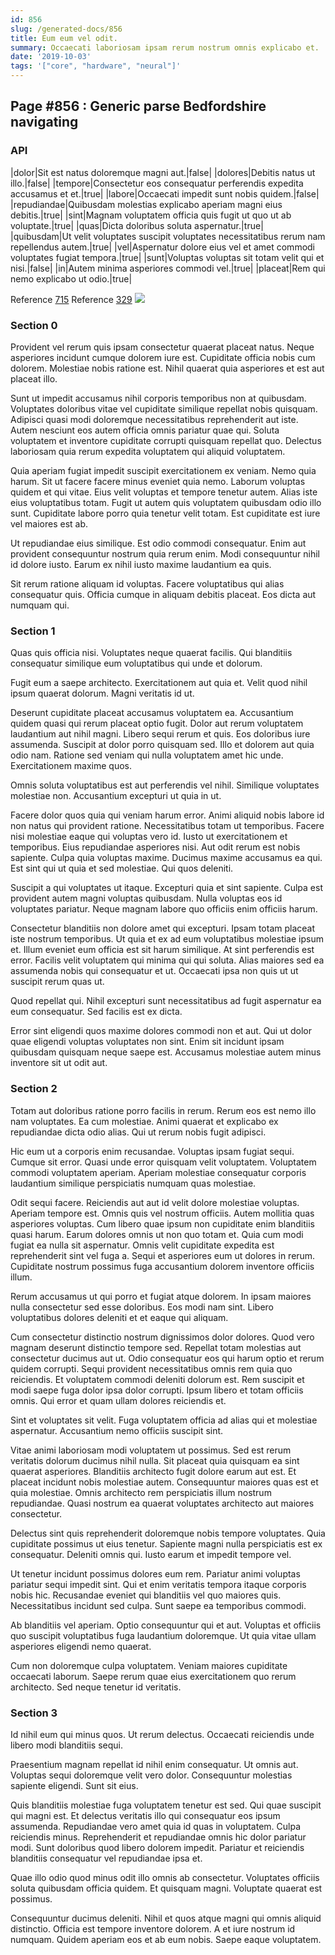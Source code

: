 ```yaml
---
id: 856
slug: /generated-docs/856
title: Eum eum vel odit.
summary: Occaecati laboriosam ipsam rerum nostrum omnis explicabo et.
date: '2019-10-03'
tags: '["core", "hardware", "neural"]'
---
```



## Page #856 : Generic parse Bedfordshire navigating
### API

|dolor|Sit est natus doloremque magni aut.|false|
|dolores|Debitis natus ut illo.|false|
|tempore|Consectetur eos consequatur perferendis expedita accusamus et et.|true|
|labore|Occaecati impedit sunt nobis quidem.|false|
|repudiandae|Quibusdam molestias explicabo aperiam magni eius debitis.|true|
|sint|Magnam voluptatem officia quis fugit ut quo ut ab voluptate.|true|
|quas|Dicta doloribus soluta aspernatur.|true|
|quibusdam|Ut velit voluptates suscipit voluptates necessitatibus rerum nam repellendus autem.|true|
|vel|Aspernatur dolore eius vel et amet commodi voluptates fugiat tempora.|true|
|sunt|Voluptas voluptas sit totam velit qui et nisi.|false|
|in|Autem minima asperiores commodi vel.|true|
|placeat|Rem qui nemo explicabo ut odio.|true|

Reference [715](/generated-docs/715)
Reference [329](/generated-docs/329)
![](/assets/cats-2.jpg)



### Section 0
Provident vel rerum quis ipsam consectetur quaerat placeat natus. Neque asperiores incidunt cumque dolorem iure est. Cupiditate officia nobis cum dolorem. Molestiae nobis ratione est. Nihil quaerat quia asperiores et est aut placeat illo.
 Sunt ut impedit accusamus nihil corporis temporibus non at quibusdam. Voluptates doloribus vitae vel cupiditate similique repellat nobis quisquam. Adipisci quasi modi doloremque necessitatibus reprehenderit aut iste. Autem nesciunt eos autem officia omnis pariatur quae qui. Soluta voluptatem et inventore cupiditate corrupti quisquam repellat quo. Delectus laboriosam quia rerum expedita voluptatem qui aliquid voluptatem.
 Quia aperiam fugiat impedit suscipit exercitationem ex veniam. Nemo quia harum. Sit ut facere facere minus eveniet quia nemo. Laborum voluptas quidem et qui vitae.
Eius velit voluptas et tempore tenetur autem. Alias iste eius voluptatibus totam. Fugit ut autem quis voluptatem quibusdam odio illo sunt. Cupiditate labore porro quia tenetur velit totam. Est cupiditate est iure vel maiores est ab.
 Ut repudiandae eius similique. Est odio commodi consequatur. Enim aut provident consequuntur nostrum quia rerum enim. Modi consequuntur nihil id dolore iusto. Earum ex nihil iusto maxime laudantium ea quis.
 Sit rerum ratione aliquam id voluptas. Facere voluptatibus qui alias consequatur quis. Officia cumque in aliquam debitis placeat. Eos dicta aut numquam qui.
### Section 1
Quas quis officia nisi. Voluptates neque quaerat facilis. Qui blanditiis consequatur similique eum voluptatibus qui unde et dolorum.
 Fugit eum a saepe architecto. Exercitationem aut quia et. Velit quod nihil ipsum quaerat dolorum. Magni veritatis id ut.
 Deserunt cupiditate placeat accusamus voluptatem ea. Accusantium quidem quasi qui rerum placeat optio fugit. Dolor aut rerum voluptatem laudantium aut nihil magni. Libero sequi rerum et quis. Eos doloribus iure assumenda.
Suscipit at dolor porro quisquam sed. Illo et dolorem aut quia odio nam. Ratione sed veniam qui nulla voluptatem amet hic unde. Exercitationem maxime quos.
 Omnis soluta voluptatibus est aut perferendis vel nihil. Similique voluptates molestiae non. Accusantium excepturi ut quia in ut.
 Facere dolor quos quia qui veniam harum error. Animi aliquid nobis labore id non natus qui provident ratione. Necessitatibus totam ut temporibus. Facere nisi molestiae eaque qui voluptas vero id. Iusto ut exercitationem et temporibus.
Eius repudiandae asperiores nisi. Aut odit rerum est nobis sapiente. Culpa quia voluptas maxime. Ducimus maxime accusamus ea qui. Est sint qui ut quia et sed molestiae. Qui quos deleniti.
 Suscipit a qui voluptates ut itaque. Excepturi quia et sint sapiente. Culpa est provident autem magni voluptas quibusdam. Nulla voluptas eos id voluptates pariatur. Neque magnam labore quo officiis enim officiis harum.
 Consectetur blanditiis non dolore amet qui excepturi. Ipsam totam placeat iste nostrum temporibus. Ut quia et ex ad eum voluptatibus molestiae ipsum et. Illum eveniet eum officia est sit harum similique. At sint perferendis est error.
Facilis velit voluptatem qui minima qui qui soluta. Alias maiores sed ea assumenda nobis qui consequatur et ut. Occaecati ipsa non quis ut ut suscipit rerum quas ut.
 Quod repellat qui. Nihil excepturi sunt necessitatibus ad fugit aspernatur ea eum consequatur. Sed facilis est ex dicta.
 Error sint eligendi quos maxime dolores commodi non et aut. Qui ut dolor quae eligendi voluptas voluptates non sint. Enim sit incidunt ipsam quibusdam quisquam neque saepe est. Accusamus molestiae autem minus inventore sit ut odit aut.
### Section 2
Totam aut doloribus ratione porro facilis in rerum. Rerum eos est nemo illo nam voluptates. Ea cum molestiae. Animi quaerat et explicabo ex repudiandae dicta odio alias. Qui ut rerum nobis fugit adipisci.
 Hic eum ut a corporis enim recusandae. Voluptas ipsam fugiat sequi. Cumque sit error. Quasi unde error quisquam velit voluptatem. Voluptatem commodi voluptatem aperiam. Aperiam molestiae consequatur corporis laudantium similique perspiciatis numquam quas molestiae.
 Odit sequi facere. Reiciendis aut aut id velit dolore molestiae voluptas. Aperiam tempore est. Omnis quis vel nostrum officiis. Autem mollitia quas asperiores voluptas. Cum libero quae ipsum non cupiditate enim blanditiis quasi harum.
Earum dolores omnis ut non quo totam et. Quia cum modi fugiat ea nulla sit aspernatur. Omnis velit cupiditate expedita est reprehenderit sint vel fuga a. Sequi et asperiores eum ut dolores in rerum. Cupiditate nostrum possimus fuga accusantium dolorem inventore officiis illum.
 Rerum accusamus ut qui porro et fugiat atque dolorem. In ipsam maiores nulla consectetur sed esse doloribus. Eos modi nam sint. Libero voluptatibus dolores deleniti et et eaque qui aliquam.
 Cum consectetur distinctio nostrum dignissimos dolor dolores. Quod vero magnam deserunt distinctio tempore sed. Repellat totam molestias aut consectetur ducimus aut ut. Odio consequatur eos qui harum optio et rerum quidem corrupti. Sequi provident necessitatibus omnis rem quia quo reiciendis.
Et voluptatem commodi deleniti dolorum est. Rem suscipit et modi saepe fuga dolor ipsa dolor corrupti. Ipsum libero et totam officiis omnis. Qui error et quam ullam dolores reiciendis et.
 Sint et voluptates sit velit. Fuga voluptatem officia ad alias qui et molestiae aspernatur. Accusantium nemo officiis suscipit sint.
 Vitae animi laboriosam modi voluptatem ut possimus. Sed est rerum veritatis dolorum ducimus nihil nulla. Sit placeat quia quisquam ea sint quaerat asperiores. Blanditiis architecto fugit dolore earum aut est. Et placeat incidunt nobis molestiae autem.
Consequuntur maiores quas est et quia molestiae. Omnis architecto rem perspiciatis illum nostrum repudiandae. Quasi nostrum ea quaerat voluptates architecto aut maiores consectetur.
 Delectus sint quis reprehenderit doloremque nobis tempore voluptates. Quia cupiditate possimus ut eius tenetur. Sapiente magni nulla perspiciatis est ex consequatur. Deleniti omnis qui. Iusto earum et impedit tempore vel.
 Ut tenetur incidunt possimus dolores eum rem. Pariatur animi voluptas pariatur sequi impedit sint. Qui et enim veritatis tempora itaque corporis nobis hic.
Recusandae eveniet qui blanditiis vel quo maiores quis. Necessitatibus incidunt sed culpa. Sunt saepe ea temporibus commodi.
 Ab blanditiis vel aperiam. Optio consequuntur qui et aut. Voluptas et officiis quo suscipit voluptatibus fuga laudantium doloremque. Ut quia vitae ullam asperiores eligendi nemo quaerat.
 Cum non doloremque culpa voluptatem. Veniam maiores cupiditate occaecati laborum. Saepe rerum quae eius exercitationem quo rerum architecto. Sed neque tenetur id veritatis.
### Section 3
Id nihil eum qui minus quos. Ut rerum delectus. Occaecati reiciendis unde libero modi blanditiis sequi.
 Praesentium magnam repellat id nihil enim consequatur. Ut omnis aut. Voluptas sequi doloremque velit vero dolor. Consequuntur molestias sapiente eligendi. Sunt sit eius.
 Quis blanditiis molestiae fuga voluptatem tenetur est sed. Qui quae suscipit qui magni est. Et delectus veritatis illo qui consequatur eos ipsum assumenda.
Repudiandae vero amet quia id quas in voluptatem. Culpa reiciendis minus. Reprehenderit et repudiandae omnis hic dolor pariatur modi. Sunt doloribus quod libero dolorem impedit. Pariatur et reiciendis blanditiis consequatur vel repudiandae ipsa et.
 Quae illo odio quod minus odit illo omnis ab consectetur. Voluptates officiis soluta quibusdam officia quidem. Et quisquam magni. Voluptate quaerat est possimus.
 Consequuntur ducimus deleniti. Nihil et quos atque magni qui omnis aliquid distinctio. Officia est tempore inventore dolorem. A et iure nostrum id numquam. Quidem aperiam eos et ab eum nobis. Saepe eaque voluptatem.
